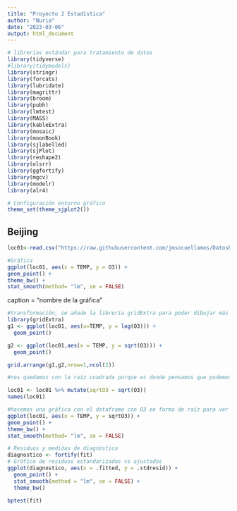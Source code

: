 ```yaml
---
title: "Proyecto 2 Estadística"
author: "Nuria"
date: "2023-03-06"
output: html_document
---
```


```r
# librerias estándar para tratamiento de datos
library(tidyverse)
#library(tidymodels)
library(stringr)
library(forcats)
library(lubridate)
library(magrittr)
library(broom)
library(pubh)
library(lmtest)
library(MASS)
library(kableExtra)
library(mosaic)
library(moonBook)
library(sjlabelled)
library(sjPlot)
library(reshape2)
library(olsrr)
library(ggfortify)
library(mgcv)
library(modelr)
library(alr4)
```

```r
# Configuración entorno gráfico
theme_set(theme_sjplot2())
```

## Beijing

```r
loc01<-read.csv("https://raw.githubusercontent.com/jmsocuellamos/DatosBIOTEC/master/CaseStudies/Beijing/PRSA_Data_Aotizhongxin_20130301-20170228.csv",header=TRUE)
```

```r
#Gráfica 
ggplot(loc01, aes(x = TEMP, y = O3)) +
geom_point() +
theme_bw() +
stat_smooth(method= "lm", se = FALSE)
```

caption =  "nombre de la gráfica"
``` r
#transformación, se añade la librería gridExtra para poder dibujar más de una gráfica. 
library(gridExtra)
g1 <- ggplot(loc01, aes(x=TEMP, y = log(O3))) +
  geom_point()

g2 <- ggplot(loc01,aes(x = TEMP, y = sqrt(O3))) + 
  geom_point()

grid.arrange(g1,g2,nrow=1,ncol(2))

#nos quedamos con la raíz cuadrada porque es donde pensamos que podemos ajustar una recta mejor.

loc01 <- loc01 %>% mutate(sqrtO3 = sqrt(O3))
names(loc01)
```

```r
#hacemos una gráfica con el dataframe con O3 en forma de raíz para ver si este modelo se ajusta mejor
ggplot(loc01, aes(x = TEMP, y = sqrtO3)) +
geom_point() +
theme_bw() +
stat_smooth(method= "lm", se = FALSE)


```
```r
# Residuos y medidas de diagnóstico
diagnostico <- fortify(fit)
# Gráfico de residuos estandarizados vs ajustados
ggplot(diagnostico, aes(x = .fitted, y = .stdresid)) + 
  geom_point() + 
  stat_smooth(method = "lm", se = FALSE) +
  theme_bw()
```
```r
bptest(fit)
```

